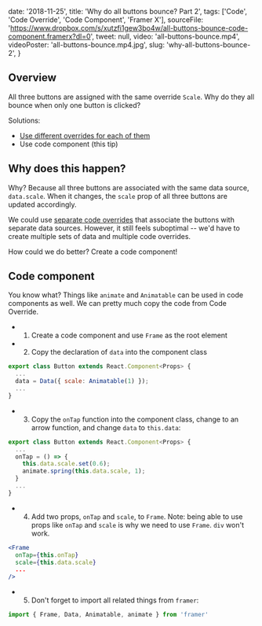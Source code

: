 
  date: '2018-11-25',
  title: 'Why do all buttons bounce? Part 2',
  tags: ['Code', 'Code Override', 'Code Component', 'Framer X'],
  sourceFile:
    'https://www.dropbox.com/s/xutzfi1gew3bo4w/all-buttons-bounce-code-component.framerx?dl=0',
  tweet: null,
  video: 'all-buttons-bounce.mp4',
  videoPoster: 'all-buttons-bounce.mp4.jpg',
  slug: 'why-all-buttons-bounce-2',
}


## Overview

All three buttons are assigned with the same override `Scale`. Why do they all bounce when only one button is clicked?

Solutions:

- [Use different overrides for each of them](/tips/why-all-buttons-bounce-1)
- Use code component (this tip)

## Why does this happen?

Why? Because all three buttons are associated with the same data source, `data.scale`. When it changes, the `scale` prop of all three buttons are updated accordingly.

We could use [separate code overrides](/tips/why-all-buttons-bounce-1) that associate the buttons with separate data sources. However, it still feels suboptimal -- we'd have to create multiple sets of data and multiple code overrides.

How could we do better? Create a code component!

## Code component

You know what? Things like `animate` and `Animatable` can be used in code components as well. We can pretty much copy the code from Code Override.

- 1. Create a code component and use `Frame` as the root element
- 2. Copy the declaration of `data` into the component class

```jsx
export class Button extends React.Component<Props> {
  ...
  data = Data({ scale: Animatable(1) });
  ...
}
```

- 3. Copy the `onTap` function into the component class, change to an arrow function, and change `data` to `this.data`:

```jsx
export class Button extends React.Component<Props> {
  ...
  onTap = () => {
    this.data.scale.set(0.6);
    animate.spring(this.data.scale, 1);
  }
  ...
}
```

- 4. Add two props, `onTap` and `scale`, to `Frame`. Note: being able to use props like `onTap` and `scale` is why we need to use `Frame`. `div` won't work.

```jsx
<Frame
  onTap={this.onTap}
  scale={this.data.scale}
  ...
/>
```

- 5. Don't forget to import all related things from `framer`:

```js
import { Frame, Data, Animatable, animate } from 'framer'
```
